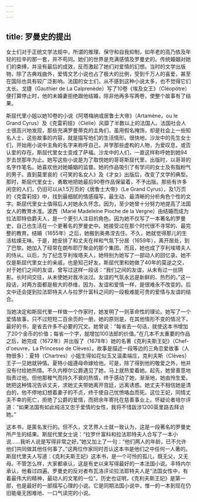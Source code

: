 ```yaml
---
---
---
```

title: 罗曼史的提出
---




女士们对于正统文学法规中，所谓的推理、保守和自我抑制，如年老的高乃依及年轻的拉辛的那一套，并不苟同。她们的世界是充满感情及罗曼史的。传统婚姻对她们的束缚，并没有最后的成效，反而激起了她们对爱情的幻想。当时的文学出版物，除了古典戏曲外，爱情文艺小说也占了极大的比例，受到千万人的喜爱，甚至在国际也具有较广泛影响。法国的女士们，从不感到这种小说太多，也不觉得它们太长。戈捷（Gauthier de La Calprenède）写了10卷《埃及女王》（Cléopötre）便打算停止时，他的未婚妻拒绝跟他结婚，除非他再多写两卷，使整个故事有了结果。

斯屈代里小姐以她10卷的小说《阿塔梅纳或居鲁士大帝》（Artaméne，ou le Grand Cyrus）及《克雷莉娅》（Clélie）风靡了半数以上的法国人。法国社会人士很高兴地发现，那些充满罗曼蒂克的主角们，虽用假名掩饰，却是社会上一些知名人士，这些故事的内容，就是描写他们的生活情形。很快地，沙龙中的先生女士们，开始用小说中主角的名字来称呼自己，并学那些虚构的人物，为爱叹息，或否认爱的存在。斯屈代里女士变成了萨福。沙龙中的人们，一直这样称呼她到她94岁去世那年为止。她写这些小说是为了取悦她的哥哥斯屈代里，出版时，以哥哥的名字作笔名。她喜欢他对她婚姻的监督。她的作品吸引了有学问的女士及有脂粉气的男子。直到莫里哀的《可笑的名女人》及《才女》出版后，改变了文学的典型。那时，斯屈代里女士，勇敢地把她最后90卷作品保留着，不予出版。那些有许多闲空的人们，仍旧可以从1.5万页的《居鲁士大帝》（Le Grand Cyrus），及1万页的《克雷莉娅》中，找到最细腻的情感描写，最生动、最清晰的分析角色个性的文字。斯屈代里女士值得后人对她永久怀念。因为，至少她曾十分努力地提高了法国女人的教育水准。波西（Marié Madeleine Pioche de la Vergne）由结婚而成为拉法耶特伯爵夫人，是一个更引人注目的角色。因为她不仅写了一本著名的罗曼史，自己也生活在一个更著名的罗曼史中。她接受过在那个时代很不寻常的、最完整的教育。结婚（1655年）之后，她搬到奥弗涅去住。不久，她就觉得那儿的生活枯燥无味。于是，她安排了和丈夫在祥和气氛下分居（1659年），离开居处，到了巴黎。她加入了经常在朗布耶厅聚会的那个集团。而且，她也成了亨利埃塔夫人的侍从。以后，为了纪念亨利埃塔夫人，她特别为她写了一部动人的回忆录。她不仅是斯屈代里女士的亲戚，也是知己好友。斯屈代里和她做了40年的莫逆之交，对于她们之间的友谊，曾写过这样一段话：“我们之间的友谊，从未有过一丝阴影。长时间交往，从未使她对我冷淡过。友谊的气氛永远是新鲜的、热烈的。”这一段话，对两方面都是极大的恭维，因为，友谊和爱情一样，是很难永不改变的。后文中还会提到拉法耶特夫人与拉罗什富科之间的一段极难能可贵的爱情与友谊的结合。

当她决定和斯屈代里一样做一个作家时，她发明了一则革命性的理论。她写了一个爱情故事，只不过短短二百余页的一册。她的原则是，在其他情形不变的情况下，最好的书，是省去许多不必要的冗文。她曾说：“每省去一句话，就使这本书增加了20个金币的价值；每省一个字，就增加100法郎的价值。”在几本不太重要的作品之后，她完成（1672年）并出版了（1678年）她的名著《克利夫斯王妃》（Chef-d'oeuvre，La Princesse de Clèves）。故事是描述一段等边的三角恋爱故事（人物很多）：夏特（Chartres）小姐生得如花似玉又温柔端庄，克利夫斯（Clèves）王子一见她就钟情。夏特小姐遵母命嫁给他。可是，除了得到他的敬爱之外，他并没有付给她热情。不久内穆尔公爵遇见了她，马上就热爱着她。起先，她曾善意地指责过他。但他那稚气而持久不衰的热情，终于感动了她，渐渐地，她由怜生爱。她把这种情况告诉丈夫，求她丈夫带她离开宫廷，远离诱惑。她丈夫不相信她是清白的，他不停地幻想着妻子的不贞，终于使自己忧愤咯血而死。这位王妃，同情丈夫不幸的死亡，拒绝了公爵的爱情，而把余年寄托在慈善事业上。怀疑论者培尔评道：“如果法国有如此纯洁又忠于爱情的女性，我将不惜跋涉1200英里路去拜访她。”

这本书，是匿名发行的。但不久，文艺界人士就一致认为，这是一段著名的罗曼史所产生的结果。斯屈代里女士说：“拉罗什富科和拉法耶特夫人合写了一本小说……我听人说是写得非常之好。”她又加上了一句：“他们两人的年龄，已不允许他们共同做其他任何事了。”这两位作家同时否认这本书是他们之中任何一人著的。斯屈代里夫人写道：《克利夫斯王妃》这本书，是一个可怜的孤儿，既无父，又无母。不管怎么样，大家都承认，这是有史以来写得最好的一本法国小说。丰特内尔承认，他看过四遍。罗曼史的反对者布瓦洛评论拉法耶特夫人是“法国女性中，有着最伟大的精神，最动人的文笔的一位”。历史也证明，《克利夫斯王妃》是第一部，也是最好的一部描写心理的小说。它是同期法国小说中，惟一的一本到现在仍旧能毫无困难地、一口气读完的小说。